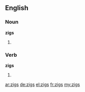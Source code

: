 ==English==

===Noun===
'''zigs'''

# {{plural of|zig}}

===Verb===
'''zigs'''

# {{third-person singular of|zig}}

[[ar:zigs]]
[[de:zigs]]
[[el:zigs]]
[[fr:zigs]]
[[my:zigs]]